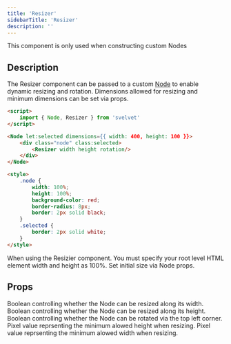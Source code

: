 ```yaml
---
title: 'Resizer'
sidebarTitle: 'Resizer'
description: ''
---
```


<Info>This component is only used when constructing custom Nodes</Info>

## Description

The Resizer component can be passed to a custom [Node](/components/node) to enable dynamic resizing and rotation. Dimensions allowed for resizing and minimum dimensions can be set via props.

```HTML MyNode.svelte
<script>
	import { Node, Resizer } from 'svelvet'
</script>

<Node let:selected dimensions={{ width: 400, height: 100 }}>
	<div class="node" class:selected>
    	<Resizer width height rotation/>
    </div>
</Node>

<style>
	.node {
		width: 100%;
		height: 100%;
		background-color: red;
		border-radius: 8px;
		border: 2px solid black;
	}
	.selected {
		border: 2px solid white;
	}
</style>
```

<Warning>
	When using the Resizier component. You must specify your root level HTML element width and height
	as 100%. Set initial size via Node props.
</Warning>

## Props

<ResponseField name="width" type="number" default="false">
	Boolean controlling whether the Node can be resized along its width.
</ResponseField>

<ResponseField name="width" type="number" default="false">
	Boolean controlling whether the Node can be resized along its height.
</ResponseField>
<ResponseField name="rotation" type="boolean" default="false">
	Boolean controlling whether the Node can be rotated via the top left corner.
</ResponseField>

<ResponseField name="minHeight" type="number" default="200">
	Pixel value reprsenting the minimum alowed height when resizing.
</ResponseField>
<ResponseField name="minHeight" type="number" default="100">
	Pixel value reprsenting the minimum alowed width when resizing.
</ResponseField>

